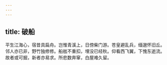 ```yaml
---
---
---
```

title: 破船
---




平生江海心，宿昔具扁舟。岂惟青溪上，日傍柴门游。苍皇避乱兵，缅邈怀旧丘。邻人亦已非，野竹独修修。船舷不重扣，埋没已经秋。仰看西飞翼，下愧东逝流。故者或可掘，新者亦易求。所悲数奔窜，白屋难久留。